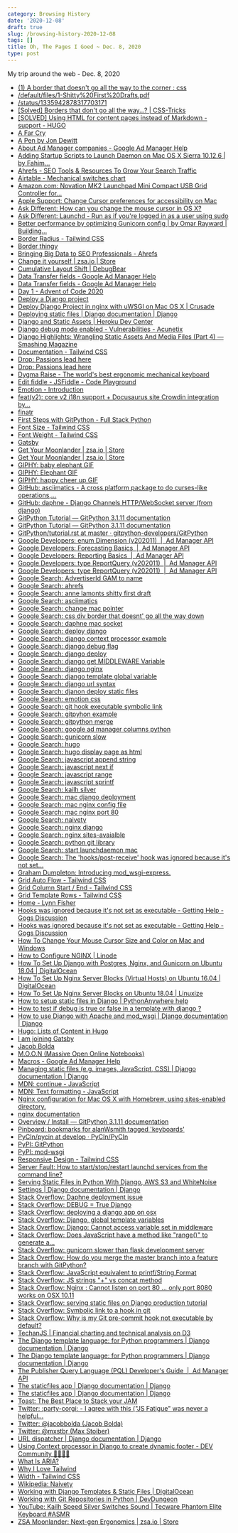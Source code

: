 ```yaml
---
category: Browsing History
date: '2020-12-08'
draft: true
slug: /browsing-history-2020-12-08
tags: []
title: Oh, The Pages I Goed ~ Dec. 8, 2020
type: post
---
```



My trip around the web - Dec. 8, 2020

- [(1) A border that doesn't go all the way to the corner : css](https://www.reddit.com/r/css/comments/bpolzk/a_border_that_doesnt_go_all_the_way_to_the_corner/)
- [/default/files/1-Shitty%20First%20Drafts.pdf](https://wrd.as.uky.edu/sites/default/files/1-Shitty%20First%20Drafts.pdf)
- [/status/1335942878317703171](https://twitter.com/mxstbr/status/1335942878317703171)
- [[Solved] Borders that don't go all the way...? | CSS-Tricks](https://css-tricks.com/forums/topic/solved-borders-that-dont-go-all-the-way/)
- [[SOLVED] Using HTML for content pages instead of Markdown - support - HUGO](https://discourse.gohugo.io/t/solved-using-html-for-content-pages-instead-of-markdown/3374)
- [A Far Cry](https://afarcry.org/)
- [A Pen by Jon Dewitt](https://codepen.io/jondewitt/pen/ZNyKaw)
- [About Ad Manager companies - Google Ad Manager Help](https://support.google.com/admanager/answer/177341)
- [Adding Startup Scripts to Launch Daemon on Mac OS X Sierra 10.12.6 | by Fahim...](https://medium.com/@fahimhossain_16989/adding-startup-scripts-to-launch-daemon-on-mac-os-x-sierra-10-12-6-7e0318c74de1)
- [Ahrefs - SEO Tools & Resources To Grow Your Search Traffic](https://ahrefs.com/)
- [Airtable - Mechanical switches chart](https://airtable.com/shr2beqjUXzTk6GfS/tblYLigKdFcOriJ1k?backgroundColor=orange&viewControls=on)
- [Amazon.com: Novation MK2 Launchpad Mini Compact USB Grid Controller for...](https://www.amazon.com/Novation-Launchpad-Compact-Controller-Ableton/dp/B00W5F3GJ0)
- [Apple Support: Change Cursor preferences for accessibility on Mac](https://support.apple.com/guide/mac-help/change-cursor-preferences-for-accessibility-mchl5bb12e1e/mac)
- [Ask Different: How can you change the mouse cursor in OS X?](https://apple.stackexchange.com/questions/6230/how-can-you-change-the-mouse-cursor-in-os-x)
- [Ask Different: Launchd - Run as if you're logged in as a user using sudo](https://apple.stackexchange.com/questions/93161/launchd-run-as-if-youre-logged-in-as-a-user-using-sudo)
- [Better performance by optimizing Gunicorn config | by Omar Rayward | Building...](https://medium.com/building-the-system/gunicorn-3-means-of-concurrency-efbb547674b7)
- [Border Radius - Tailwind CSS](https://tailwindcss.com/docs/border-radius)
- [Border thingy](https://codepen.io/Jossafossa/pen/YbVMKd?editors=0100)
- [Bringing Big Data to SEO Professionals - Ahrefs](https://ahrefs.com/big-data)
- [Change it yourself | zsa.io | Store](https://www.zsa.io/change-it-yourself/)
- [Cumulative Layout Shift | DebugBear](https://www.debugbear.com/docs/metrics/cumulative-layout-shift)
- [Data Transfer fields - Google Ad Manager Help](https://support.google.com/admanager/table/7401123)
- [Data Transfer fields - Google Ad Manager Help](https://support.google.com/admanager/table/7401123?hl=en)
- [Day 1 - Advent of Code 2020](https://adventofcode.com/2020/day/1)
- [Deploy a Django project](https://docs.bitnami.com/installer/infrastructure/django/get-started/deploy-django-project/)
- [Deploy Django Project in nginx with uWSGI on Mac OS X | Crusade](https://www.sean-lan.com/2016/09/15/django-uwsgi-nginx/)
- [Deploying static files | Django documentation | Django](https://docs.djangoproject.com/en/3.1/howto/static-files/deployment/)
- [Django and Static Assets | Heroku Dev Center](https://devcenter.heroku.com/articles/django-assets)
- [Django debug mode enabled - Vulnerabilities - Acunetix](https://www.acunetix.com/vulnerabilities/web/django-debug-mode-enabled/)
- [Django Highlights: Wrangling Static Assets And Media Files (Part 4) — Smashing Magazine](https://www.smashingmagazine.com/2020/06/django-highlights-wrangling-static-assets-media-files-part-4/)
- [Documentation - Tailwind CSS](https://tailwindcss.com/docs)
- [Drop: Passions lead here](https://drop.com/?origin=%2Fbuy%2Fdrop-mito-gmk-pixel-custom-keycap-set)
- [Drop: Passions lead here](https://drop.com/?origin=%2Fbuy%2Fdrop-ctrl-high-profile-mechanical-keyboard)
- [Dygma Raise - The world's best ergonomic mechanical keyboard](https://dygma.com/pages/raise)
- [Edit fiddle - JSFiddle - Code Playground](https://jsfiddle.net/2or73zxq/)
- [Emotion - Introduction](https://emotion.sh/docs/introduction)
- [feat(v2): core v2 i18n support + Docusaurus site Crowdin integration by...](https://github.com/facebook/docusaurus/pull/3325)
- [finatr](https://www.finatr.com/financialindependence)
- [First Steps with GitPython - Full Stack Python](https://www.fullstackpython.com/blog/first-steps-gitpython.html)
- [Font Size - Tailwind CSS](https://tailwindcss.com/docs/font-size)
- [Font Weight - Tailwind CSS](https://tailwindcss.com/docs/font-weight)
- [Gatsby](https://www.gatsbyjs.com/)
- [Get Your Moonlander | zsa.io | Store](https://www.zsa.io/moonlander/buy)
- [Get Your Moonlander | zsa.io | Store](https://www.zsa.io/moonlander/buy/)
- [GIPHY: baby elephant GIF](https://giphy.com/gifs/elephant-baby-fXvrQhMz7wO2I)
- [GIPHY: Elephant GIF](https://giphy.com/gifs/elephant-baby-NIdvqjqSf2COI)
- [GIPHY: happy cheer up GIF](https://giphy.com/gifs/sfw-9EC1okpxH360M)
- [GitHub: asciimatics - A cross platform package to do curses-like operations,...](https://github.com/peterbrittain/asciimatics)
- [GitHub: daphne - Django Channels HTTP/WebSocket server (from django)](https://github.com/django/daphne)
- [GitPython Tutorial — GitPython 3.1.11 documentation](https://gitpython.readthedocs.io/en/stable/tutorial.html#tutorial-label)
- [GitPython Tutorial — GitPython 3.1.11 documentation](https://gitpython.readthedocs.io/en/stable/tutorial.html)
- [GitPython/tutorial.rst at master · gitpython-developers/GitPython](https://github.com/gitpython-developers/GitPython/blob/master/doc/source/tutorial.rst)
- [Google Developers: enum Dimension (v202011)  |  Ad Manager API](https://developers.google.com/ad-manager/api/reference/v202011/ReportService.Dimension)
- [Google Developers: Forecasting Basics  |  Ad Manager API](https://developers.google.com/ad-manager/api/forecasting)
- [Google Developers: Reporting Basics  |  Ad Manager API](https://developers.google.com/ad-manager/api/reporting)
- [Google Developers: type ReportQuery (v202011)  |  Ad Manager API](https://developers.google.com/ad-manager/api/reference/v202011/ReportService.ReportQuery#daterangetype)
- [Google Developers: type ReportQuery (v202011)  |  Ad Manager API](https://developers.google.com/ad-manager/api/reference/v202011/ReportService.ReportQuery#dimensions)
- [Google Search: AdvertiserId GAM to name](https://www.google.com/search?client=safari&rls=en&q=AdvertiserId+GAM+to+name&ie=UTF-8&oe=UTF-8)
- [Google Search: ahrefs](https://www.google.com/search?client=safari&rls=en&q=ahrefs&ie=UTF-8&oe=UTF-8)
- [Google Search: anne lamonts shitty first draft](https://www.google.com/search?client=safari&rls=en&q=anne+lamonts+shitty+first+draft&ie=UTF-8&oe=UTF-8)
- [Google Search: asciimatics](https://www.google.com/search?newwindow=1&client=safari&rls=en&q=asciimatics&spell=1&sa=X&ved=2ahUKEwjW14TPpr3tAhUq1VkKHW1jCSUQBSgAegQIBBAv&biw=1152&bih=587)
- [Google Search: change mac pointer](https://www.google.com/search?client=safari&rls=en&q=change+mac+pointer&ie=UTF-8&oe=UTF-8)
- [Google Search: css div border that doesnt' go all the way down](https://www.google.com/search?client=safari&rls=en&q=css+div+border+that+doesnt%27+go+all+the+way+down&ie=UTF-8&oe=UTF-8)
- [Google Search: daphne mac socket](https://www.google.com/search?client=safari&rls=en&q=daphne+mac+socket&ie=UTF-8&oe=UTF-8)
- [Google Search: deploy django](https://www.google.com/search?client=safari&rls=en&q=deploy+django&ie=UTF-8&oe=UTF-8)
- [Google Search: django context processor example](https://www.google.com/search?client=safari&rls=en&q=django+context+processor+example&ie=UTF-8&oe=UTF-8)
- [Google Search: django debug flag](https://www.google.com/search?client=safari&rls=en&q=django+debug+flag&ie=UTF-8&oe=UTF-8)
- [Google Search: django deploy](https://www.google.com/search?client=safari&rls=en&q=django+deploy&ie=UTF-8&oe=UTF-8)
- [Google Search: django get MIDDLEWARE Variable](https://www.google.com/search?client=safari&rls=en&q=django+get+MIDDLEWARE+Variable&ie=UTF-8&oe=UTF-8)
- [Google Search: django nginx](https://www.google.com/search?client=safari&rls=en&q=django+nginx&ie=UTF-8&oe=UTF-8)
- [Google Search: django template global variable](https://www.google.com/search?client=safari&rls=en&q=django+template+global+variable&ie=UTF-8&oe=UTF-8)
- [Google Search: django url syntax](https://www.google.com/search?client=safari&rls=en&q=django+url+syntax&ie=UTF-8&oe=UTF-8)
- [Google Search: djanon deploy static files](https://www.google.com/search?client=safari&rls=en&q=djanon+deploy+static+files&ie=UTF-8&oe=UTF-8)
- [Google Search: emotion css](https://www.google.com/search?client=safari&rls=en&q=emotion+css&ie=UTF-8&oe=UTF-8)
- [Google Search: git hook executable symbolic link](https://www.google.com/search?client=safari&rls=en&q=git+hook+executable+symbolic+link&ie=UTF-8&oe=UTF-8)
- [Google Search: gitpyhon example](https://www.google.com/search?client=safari&rls=en&q=gitpyhon+example&ie=UTF-8&oe=UTF-8)
- [Google Search: gitpython merge](https://www.google.com/search?client=safari&rls=en&q=gitpython+merge&ie=UTF-8&oe=UTF-8)
- [Google Search: google ad manager columns python](https://www.google.com/search?client=safari&rls=en&q=google+ad+manager+columns+python&ie=UTF-8&oe=UTF-8)
- [Google Search: gunicorn slow](https://www.google.com/search?client=safari&rls=en&q=gunicorn+slow&ie=UTF-8&oe=UTF-8)
- [Google Search: hugo](https://www.google.com/search?client=safari&rls=en&q=hugo&ie=UTF-8&oe=UTF-8)
- [Google Search: hugo display page as html](https://www.google.com/search?client=safari&rls=en&q=hugo+display+page+as+html&ie=UTF-8&oe=UTF-8)
- [Google Search: javascript append string](https://www.google.com/search?client=safari&rls=en&q=javascript+append+string&ie=UTF-8&oe=UTF-8)
- [Google Search: javascript next if](https://www.google.com/search?client=safari&rls=en&q=javascript+next+if&ie=UTF-8&oe=UTF-8)
- [Google Search: javascript range](https://www.google.com/search?client=safari&rls=en&q=javascript+range&ie=UTF-8&oe=UTF-8)
- [Google Search: javascript sprintf](https://www.google.com/search?client=safari&rls=en&q=javascript+sprintf&ie=UTF-8&oe=UTF-8)
- [Google Search: kailh silver](https://www.google.com/search?client=safari&rls=en&q=kailh+silver&ie=UTF-8&oe=UTF-8)
- [Google Search: mac django deployment](https://www.google.com/search?client=safari&rls=en&q=mac+django+deployment&ie=UTF-8&oe=UTF-8)
- [Google Search: mac nginx config file](https://www.google.com/search?client=safari&rls=en&q=mac+nginx+config+file&ie=UTF-8&oe=UTF-8)
- [Google Search: mac nginx port 80](https://www.google.com/search?client=safari&rls=en&q=mac+nginx+port+80&ie=UTF-8&oe=UTF-8)
- [Google Search: naivety](https://www.google.com/search?client=safari&rls=en&q=naivety&ie=UTF-8&oe=UTF-8)
- [Google Search: nginx django](https://www.google.com/search?client=safari&rls=en&q=nginx+django&ie=UTF-8&oe=UTF-8)
- [Google Search: nginx sites-avaialble](https://www.google.com/search?client=safari&rls=en&q=nginx+sites-avaialble&ie=UTF-8&oe=UTF-8)
- [Google Search: python git library](https://www.google.com/search?client=safari&rls=en&q=python+git+library&ie=UTF-8&oe=UTF-8)
- [Google Search: start launchdaemon mac](https://www.google.com/search?client=safari&rls=en&q=start+launchdaemon+mac&ie=UTF-8&oe=UTF-8)
- [Google Search: The 'hooks/post-receive' hook was ignored because it's not set...](https://www.google.com/search?newwindow=1&client=safari&rls=en&ei=-SXQX9CMMsPy5gLDx6OgAg&q=The+%27hooks%2Fpost-receive%27+hook+was+ignored+because+it%27s+not+set+as+executable+symbolic+link&oq=The+%27hooks%2Fpost-receive%27+hook+was+ignored+because+it%27s+not+set+as+executable+symbolic+link&gs_lcp=CgZwc3ktYWIQAzoECAAQRzoHCAAQyQMQHjoFCAAQyQM6BAghEApQ3kBYhlVgpldoAHACeAGAAcgBiAGTDJIBBjE0LjIuMZgBAKABAaoBB2d3cy13aXrIAQjAAQE&sclient=psy-ab&ved=0ahUKEwiQ7dy73b_tAhVDuVkKHcPjCCQQ4dUDCAw&uact=5)
- [Graham Dumpleton: Introducing mod_wsgi-express.](http://blog.dscpl.com.au/2015/04/introducing-modwsgi-express.html)
- [Grid Auto Flow - Tailwind CSS](https://tailwindcss.com/docs/grid-auto-flow)
- [Grid Column Start / End - Tailwind CSS](https://tailwindcss.com/docs/grid-column)
- [Grid Template Rows - Tailwind CSS](https://tailwindcss.com/docs/grid-template-rows)
- [Home - Lynn Fisher](https://lynnandtonic.com/)
- [Hooks was ignored because it's not set as executable - Getting Help - Gogs Discussion](https://discuss.gogs.io/t/hooks-was-ignored-because-its-not-set-as-executable/1866)
- [Hooks was ignored because it's not set as executable - Getting Help - Gogs Discussion](https://discuss.gogs.io/t/hooks-was-ignored-because-its-not-set-as-executable/1866/9)
- [How To Change Your Mouse Cursor Size and Color on Mac and Windows](https://www.iskysoft.com/data-recovery-tips/how-to-change-your-mouse-cursor.html)
- [How to Configure NGINX | Linode](https://www.linode.com/docs/guides/how-to-configure-nginx/)
- [How To Set Up Django with Postgres, Nginx, and Gunicorn on Ubuntu 18.04 | DigitalOcean](https://www.digitalocean.com/community/tutorials/how-to-set-up-django-with-postgres-nginx-and-gunicorn-on-ubuntu-18-04)
- [How To Set Up Nginx Server Blocks (Virtual Hosts) on Ubuntu 16.04 | DigitalOcean](https://www.digitalocean.com/community/tutorials/how-to-set-up-nginx-server-blocks-virtual-hosts-on-ubuntu-16-04)
- [How To Set Up Nginx Server Blocks on Ubuntu 18.04 | Linuxize](https://linuxize.com/post/how-to-set-up-nginx-server-blocks-on-ubuntu-18-04/)
- [How to setup static files in Django | PythonAnywhere help](https://help.pythonanywhere.com/pages/DjangoStaticFiles/)
- [How to test if debug is true or false in a template with django ?](https://moonbooks.org/Articles/How-to-test-if-debug-is-true-or-false-in-a-template-with-django-/)
- [How to use Django with Apache and mod_wsgi | Django documentation | Django](https://docs.djangoproject.com/en/3.1/howto/deployment/wsgi/modwsgi/#serving-files)
- [Hugo: Lists of Content in Hugo](https://gohugo.io/templates/lists/)
- [I am joining Gatsby](https://mxstbr.com/thoughts/gatsby)
- [Jacob Bolda](https://www.jacobbolda.com/)
- [M.O.O.N (Massive Open Online Notebooks)](https://moonbooks.org/)
- [Macros - Google Ad Manager Help](https://support.google.com/admanager/answer/2376981?hl=en)
- [Managing static files (e.g. images, JavaScript, CSS) | Django documentation | Django](https://docs.djangoproject.com/en/3.1/howto/static-files/)
- [MDN: continue - JavaScript](https://developer.mozilla.org/en-US/docs/Web/JavaScript/Reference/Statements/continue)
- [MDN: Text formatting - JavaScript](https://developer.mozilla.org/en-US/docs/Web/JavaScript/Guide/Text_formatting)
- [Nginx configuration for Mac OS X with Homebrew, using sites-enabled directory.](https://gist.github.com/jimothyGator/5436538)
- [nginx documentation](https://nginx.org/en/docs/)
- [Overview / Install — GitPython 3.1.11 documentation](https://gitpython.readthedocs.io/en/stable/intro.html)
- [Pinboard: bookmarks for alanWsmith tagged 'keyboards'](https://pinboard.in/u:alanWsmith/t:Keyboards)
- [PyCIn/pycin at develop · PyCIn/PyCIn](https://github.com/PyCIn/PyCIn/tree/develop/pycin)
- [PyPI: GitPython](https://pypi.org/project/GitPython/)
- [PyPI: mod-wsgi](https://pypi.org/project/mod-wsgi/)
- [Responsive Design - Tailwind CSS](https://tailwindcss.com/docs/responsive-design)
- [Server Fault: How to start/stop/restart launchd services from the command line?](https://serverfault.com/questions/194832/how-to-start-stop-restart-launchd-services-from-the-command-line)
- [Serving Static Files in Python With Django, AWS S3 and WhiteNoise](https://stackabuse.com/serving-static-files-in-python-with-django-aws-s3-and-whitenoise/)
- [Settings | Django documentation | Django](https://docs.djangoproject.com/en/3.1/ref/settings/)
- [Stack Overflow: Daphne deployment issue](https://stackoverflow.com/questions/63371298/nginx-daphne-deployment-issue)
- [Stack Overflow: DEBUG = True Django](https://stackoverflow.com/questions/14470601/debug-true-django)
- [Stack Overflow: deploying a django app on osx](https://stackoverflow.com/questions/46679727/deploying-a-django-app-on-osx)
- [Stack Overflow: Django, global template variables](https://stackoverflow.com/questions/2223429/django-global-template-variables)
- [Stack Overflow: Django: Cannot access variable set in middleware](https://stackoverflow.com/questions/46554754/django-cannot-access-variable-set-in-middleware)
- [Stack Overflow: Does JavaScript have a method like "range()" to generate a...](https://stackoverflow.com/questions/3895478/does-javascript-have-a-method-like-range-to-generate-a-range-within-the-supp)
- [Stack Overflow: gunicorn slower than flask development server](https://stackoverflow.com/questions/26985382/gunicorn-slower-than-flask-development-server)
- [Stack Overflow: How do you merge the master branch into a feature branch with GitPython?](https://stackoverflow.com/questions/36799362/how-do-you-merge-the-master-branch-into-a-feature-branch-with-gitpython)
- [Stack Overflow: JavaScript equivalent to printf/String.Format](https://stackoverflow.com/questions/610406/javascript-equivalent-to-printf-string-format)
- [Stack Overflow: JS strings "+" vs concat method](https://stackoverflow.com/questions/16124032/js-strings-vs-concat-method)
- [Stack Overflow: Nginx : Cannot listen on port 80 ... only port 8080 works on OSX 10.11](https://stackoverflow.com/questions/35230971/nginx-cannot-listen-on-port-80-only-port-8080-works-on-osx-10-11)
- [Stack Overflow: serving static files on Django production tutorial](https://stackoverflow.com/questions/5756614/serving-static-files-on-django-production-tutorial)
- [Stack Overflow: Symbolic link to a hook in git](https://stackoverflow.com/questions/4592838/symbolic-link-to-a-hook-in-git)
- [Stack Overflow: Why is my Git pre-commit hook not executable by default?](https://stackoverflow.com/questions/8598639/why-is-my-git-pre-commit-hook-not-executable-by-default)
- [TechanJS | Financial charting and technical analysis on D3](http://techanjs.org/)
- [The Django template language: for Python programmers | Django documentation | Django](https://docs.djangoproject.com/en/dev/ref/templates/api/#writing-your-own-context-processors)
- [The Django template language: for Python programmers | Django documentation | Django](https://docs.djangoproject.com/en/3.1/ref/templates/api/)
- [The Publisher Query Language (PQL) Developer's Guide  |  Ad Manager API](https://developers.google.com/ad-manager/api/pqlreference)
- [The staticfiles app | Django documentation | Django](https://docs.djangoproject.com/en/3.1/ref/contrib/staticfiles/)
- [The staticfiles app | Django documentation | Django](https://docs.djangoproject.com/en/3.1/ref/contrib/staticfiles/#django-admin-collectstatic)
- [Toast: The Best Place to Stack your JAM](https://www.toast.dev/)
- [Twitter: :party-corgi: - I agree with this ("JS Fatigue" was never a helpful...](https://twitter.com/chrisbiscardi/status/1336350467920556033)
- [Twitter: @jacobbolda (Jacob Bolda)](https://twitter.com/jacobbolda)
- [Twitter: @mxstbr (Max Stoiber)](https://twitter.com/mxstbr)
- [URL dispatcher | Django documentation | Django](https://docs.djangoproject.com/en/3.1/topics/http/urls/)
- [Using Context processor in Django to create dynamic footer - DEV Community 👩‍💻👨‍💻](https://dev.to/harveyhalwin/using-context-processor-in-django-to-create-dynamic-footer-45k4)
- [What Is ARIA?](https://benmyers.dev/blog/aria/)
- [Why I Love Tailwind](https://mxstbr.com/thoughts/tailwind/)
- [Width - Tailwind CSS](https://tailwindcss.com/docs/width)
- [Wikipedia: Naivety](https://en.wikipedia.org/wiki/Naivety)
- [Working with Django Templates &amp; Static Files | DigitalOcean](https://www.digitalocean.com/community/tutorials/working-with-django-templates-static-files)
- [Working with Git Repositories in Python | DevDungeon](https://www.devdungeon.com/content/working-git-repositories-python)
- [YouTube: Kailh Speed Silver Switches Sound | Tecware Phantom Elite Keyboard #ASMR](https://www.youtube.com/watch?v=9lnYgkO-1XI)
- [ZSA Moonlander: Next-gen Ergonomics | zsa.io | Store](https://www.zsa.io/moonlander/)